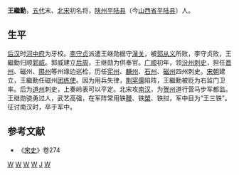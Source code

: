 {{About|五代末宋初名将陕州平陆人'''王繼勳'''|宋太祖的妻弟'''王繼勳'''|王继勋 (外戚)|五代末闽国人物'''王繼勳'''|王继勋 (闽)}}
'''王繼勳'''{{BD|10世纪||970年|catIdx=W}}，[[五代|五代]]末、[[北宋|北宋]]初名将，[[陕州|陕州]][[平陆县|平陆县]]（今[[山西省|山西省]][[平陆县|平陆县]]）人。
== 生平 ==
[[后汉|后汉]]时[[河中府|河中府]]为牙校。[[李守贞_(河阳)|李守贞]]派遣王继勋据守[[潼关|潼关]]，被[[郭从义|郭从义]]所败，李守贞败，王繼勳归顺[[郭威|郭威]]。郭威建立[[后周|后周]]，王继勋为供奉官。[[广顺|广顺]]初年，领[[汾州|汾州]][[刺史|刺史]]，担任[[晋州|晋州]]、磁州、[[隰州|隰州]]等州缘边巡检，历任[[宪州|宪州]]、[[麟州|麟州]]、[[石州|石州]]、[[磁州|磁州]]四州刺史。[[宋朝|宋朝]]建立，王繼勳任磁州[[团练使|团练使]]。因为用兵失律，[[荆罕儒|荆罕儒]]陷阵，王繼勳被贬为右监门卫率。后为[[道州|道州]]刺史，上奏岭表可以平定。北宋攻[[南汉|南汉]]，为[[贺州|贺州]]道行营马步军都监。王继勋骁勇过人，武艺高强，在军阵常用铁[[鞭|鞭]]、铁[[槊|槊]]、铁挝，军中目为“王三铁”。征讨南汉时，卒于军中。
== 参考文献 ==
*《[[宋史|宋史]]》卷274
[[Category:后汉官员|W]]
[[Category:后周官员|W]]
[[Category:宋朝节度使|W]]
[[Category:北宋刺史|W]]
[[Category:王姓|J]]
[[Category:平陆人|W]]